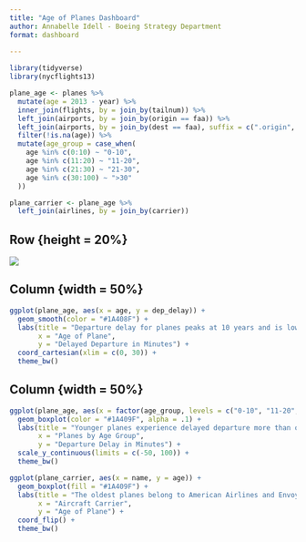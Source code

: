 ```yaml
---
title: "Age of Planes Dashboard"
author: Annabelle Idell - Boeing Strategy Department
format: dashboard
    
---
```

```r
library(tidyverse)
library(nycflights13)

plane_age <- planes %>% 
  mutate(age = 2013 - year) %>% 
  inner_join(flights, by = join_by(tailnum)) %>%
  left_join(airports, by = join_by(origin == faa)) %>%
  left_join(airports, by = join_by(dest == faa), suffix = c(".origin", ".dest")) %>% 
  filter(!is.na(age)) %>% 
  mutate(age_group = case_when(
    age %in% c(0:10) ~ "0-10",
    age %in% c(11:20) ~ "11-20",
    age %in% c(21:30) ~ "21-30",
    age %in% c(30:100) ~ ">30"
  ))

plane_carrier <- plane_age %>% 
  left_join(airlines, by = join_by(carrier))
```


## Row {height = 20%}


![](C:/Users/annab/Downloads/R/DS350_SP25_Idell_Anna/docs/boeing_logo.png)


## Column {width = 50%}

```r
ggplot(plane_age, aes(x = age, y = dep_delay)) +
  geom_smooth(color = "#1A408F") +
  labs(title = "Departure delay for planes peaks at 10 years and is lowest at 30 years",
       x = "Age of Plane",
       y = "Delayed Departure in Minutes") +
  coord_cartesian(xlim = c(0, 30)) +
  theme_bw()
```

## Column {width = 50%}

```r
ggplot(plane_age, aes(x = factor(age_group, levels = c("0-10", "11-20", "21-30", ">30")), y = dep_delay)) +
  geom_boxplot(color = "#1A409F", alpha = .1) +
  labs(title = "Younger planes experience delayed departure more than older planes",
       x = "Planes by Age Group",
       y = "Departure Delay in Minutes") +
  scale_y_continuous(limits = c(-50, 100)) +
  theme_bw()
```

```r
ggplot(plane_carrier, aes(x = name, y = age)) +
  geom_boxplot(fill = "#1A409F") +
  labs(title = "The oldest planes belong to American Airlines and Envoy Air",
       x = "Aircraft Carrier",
       y = "Age of Plane") +
  coord_flip() +
  theme_bw()
```

